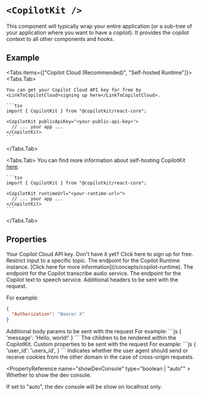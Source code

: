 


# `<CopilotKit />`

This component will typically wrap your entire application (or a sub-tree of your application where you want to have a copilot). It provides the copilot context to all other components and hooks.
 
## Example
 
<Tabs items={["Copilot Cloud (Recommended)", "Self-hosted Runtime"]}>
  <Tabs.Tab>
 
    You can get your Copilot Cloud API key for free by <LinkToCopilotCloud>signing up here</LinkToCopilotCloud>.
 
    ```tsx
    import { CopilotKit } from "@copilotkit/react-core";
 
    <CopilotKit publicApiKey="<your-public-api-key>">
      // ... your app ...
    </CopilotKit>
    ```
  </Tabs.Tab>
 
  <Tabs.Tab>
    You can find more information about self-hosting CopilotKit [here](/concepts/copilot-runtime).
 
    ```tsx
    import { CopilotKit } from "@copilotkit/react-core";
 
    <CopilotKit runtimeUrl="<your-runtime-url>">
      // ... your app ...
    </CopilotKit>
    ```
  </Tabs.Tab>
</Tabs>

## Properties

<PropertyReference name="publicApiKey" type="string"  > 
Your Copilot Cloud API key. Don't have it yet? <LinkToCopilotCloud>Click here to sign up for free</LinkToCopilotCloud>.
</PropertyReference>

<PropertyReference name="cloudRestrictToTopic" type="{ validTopics?: string[]; invalidTopics?: string[]; }"  > 
Restrict input to a specific topic.
</PropertyReference>

<PropertyReference name="runtimeUrl" type="string"  > 
The endpoint for the Copilot Runtime instance. [Click here for more information](/concepts/copilot-runtime).
</PropertyReference>

<PropertyReference name="transcribeAudioUrl" type="string"  > 
The endpoint for the Copilot transcribe audio service.
</PropertyReference>

<PropertyReference name="textToSpeechUrl" type="string"  > 
The endpoint for the Copilot text to speech service.
</PropertyReference>

<PropertyReference name="headers" type="Record<string, string>"  > 
Additional headers to be sent with the request.
 
  For example:
  ```json
  {
    "Authorization": "Bearer X"
  }
  ```
</PropertyReference>

<PropertyReference name="body" type="Record<string, any>"  > 
Additional body params to be sent with the request
  For example:
  ```js
  {
    'message': 'Hello, world!'
  }
  ```
</PropertyReference>

<PropertyReference name="children" type="ReactNode" required > 
The children to be rendered within the CopilotKit.
</PropertyReference>

<PropertyReference name="properties" type="Record<string, any>"  > 
Custom properties to be sent with the request
  For example:
  ```js
  {
    'user_id': 'users_id',
  }
  ```
</PropertyReference>

<PropertyReference name="credentials" type="RequestCredentials"  > 
Indicates whether the user agent should send or receive cookies from the other domain
  in the case of cross-origin requests.
</PropertyReference>

<PropertyReference name="showDevConsole" type="boolean | "auto""  > 
Whether to show the dev console.
 
  If set to "auto", the dev console will be show on localhost only.
</PropertyReference>


